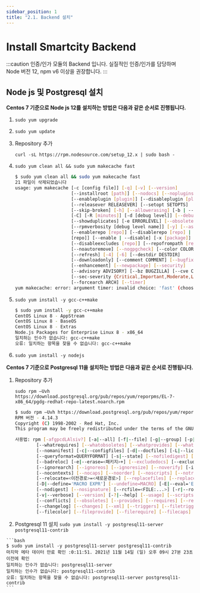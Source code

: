 ```yaml
---
sidebar_position: 1
title: "2.1. Backend 설치"
---
```



# Install Smartcity Backend 

:::caution
인증/인가 모듈의 Backend 입니다. 실질적인 인증/인가를 담당하며 <br/>
Node 버전 12, npm v6 이상을 권장합니다.
:::

## Node js 및 Postgresql 설치

**Centos 7 기준으로 Node js 12를 설치하는 방법은 다음과 같은 순서로 진행됩니다.**

 1. `sudo yum upgrade`

 2. `sudo yum update`

 3. Repository 추가

    `curl -sL https://rpm.nodesource.com/setup_12.x | sudo bash -`

 4. `sudo yum clean all && sudo yum makecache fast`

    ```bash
    $ sudo yum clean all && sudo yum makecache fast
    21 파일이 삭제되었습니다
    usage: yum makecache [-c [config file]] [-q] [-v] [--version]
                         [--installroot [path]] [--nodocs] [--noplugins]
                         [--enableplugin [plugin]] [--disableplugin [plugin]]
                         [--releasever RELEASEVER] [--setopt SETOPTS]
                         [--skip-broken] [-h] [--allowerasing] [-b | --nobest]
                         [-C] [-R [minutes]] [-d [debug level]] [--debugsolver]
                         [--showduplicates] [-e ERRORLEVEL] [--obsoletes]
                         [--rpmverbosity [debug level name]] [-y] [--assumeno]
                         [--enablerepo [repo]] [--disablerepo [repo] | --repo
                         [repo]] [--enable | --disable] [-x [package]]
                         [--disableexcludes [repo]] [--repofrompath [repo,path]]
                         [--noautoremove] [--nogpgcheck] [--color COLOR]
                         [--refresh] [-4] [-6] [--destdir DESTDIR]
                         [--downloadonly] [--comment COMMENT] [--bugfix]
                         [--enhancement] [--newpackage] [--security]
                         [--advisory ADVISORY] [--bz BUGZILLA] [--cve CVES]
                         [--sec-severity {Critical,Important,Moderate,Low}]
                         [--forcearch ARCH] [--timer]
    yum makecache: error: argument timer: invalid choice: 'fast' (choose from 'timer')
    ```

    

 5. `sudo yum install -y gcc-c++make`

    ```bash
    $ sudo yum install -y gcc-c++make
    CentOS Linux 8 - AppStream                                                                                  5.0 MB/s | 9.6 MB     00:01    
    CentOS Linux 8 - BaseOS                                                                                     6.4 MB/s | 8.5 MB     00:01    
    CentOS Linux 8 - Extras                                                                                      15 kB/s |  10 kB     00:00    
    Node.js Packages for Enterprise Linux 8 - x86_64                                                            3.3 MB/s | 837 kB     00:00    
    일치하는 인수가 없습니다: gcc-c++make
    오류: 일치하는 항목을 찾을 수 없습니다: gcc-c++make
    ```

    

 6. `sudo yum install -y nodejs`

    

**Centos 7 기준으로 Postgresql 11을 설치하는 방법은 다음과 같은 순서로 진행됩니다.**

 1. Repository 추가

     `sudo rpm –Uvh  https://download.postgresql.org/pub/repos/yum/reporpms/EL-7-x86_64/pgdg-redhat-repo-latest.noarch.rpm`

     ```bash
     $ sudo rpm –Uvh https://download.postgresql.org/pub/repos/yum/reporpms/EL-8-x86_64/pgdg-redhat-repo-latest.noarch.rpm
     RPM 버전 - 4.14.3
     Copyright (C) 1998-2002 - Red Hat, Inc.
     This program may be freely redistributed under the terms of the GNU GPL
     
     사용법: rpm [-afgpcdLAlsiv?] [-a|--all] [-f|--file] [-g|--group] [-p|--package] [--pkgid] [--hdrid] [--triggeredby] [--whatconflicts]
             [--whatrequires] [--whatobsoletes] [--whatprovides] [--whatrecommends] [--whatsuggests] [--whatsupplements] [--whatenhances]
             [--nomanifest] [-c|--configfiles] [-d|--docfiles] [-L|--licensefiles] [-A|--artifactfiles] [--dump] [-l|--list]
             [--queryformat=QUERYFORMAT] [-s|--state] [--nofiledigest] [--nofiles] [--nodeps] [--noscript] [--allfiles] [--allmatches]
             [--badreloc] [-e|--erase=<패키지>+] [--excludedocs] [--excludepath=<경로>] [--force] [-F|--freshen=<패키지파일>+] [-h|--hash]
             [--ignorearch] [--ignoreos] [--ignoresize] [--noverify] [-i|--install] [--justdb] [--nodeps] [--nofiledigest]
             [--nocontexts] [--nocaps] [--noorder] [--noscripts] [--notriggers] [--oldpackage] [--percent] [--prefix=<디렉토리>]
             [--relocate=<이전경로>=<새로운경로>] [--replacefiles] [--replacepkgs] [--test] [-U|--upgrade=<패키지파일>+] [--reinstall=<패키지파일>+]
             [-D|--define='MACRO EXPR'] [--undefine=MACRO] [-E|--eval='EXPR'] [--target=CPU-VENDOR-OS] [--macros=<FILE:...>] [--noplugins]
             [--nodigest] [--nosignature] [--rcfile=<FILE:...>] [-r|--root=ROOT] [--dbpath=DIRECTORY] [--querytags] [--showrc] [--quiet]
             [-v|--verbose] [--version] [-?|--help] [--usage] [--scripts] [--setperms] [--setugids] [--setcaps] [--restore]
             [--conflicts] [--obsoletes] [--provides] [--requires] [--recommends] [--suggests] [--supplements] [--enhances] [--info]
             [--changelog] [--changes] [--xml] [--triggers] [--filetriggers] [--last] [--dupes] [--filesbypkg] [--fileclass]
             [--filecolor] [--fileprovide] [--filerequire] [--filecaps]
     ```

     

 2.  Postgresql 11 설치
    `sudo yum install -y postgresql11-server postgresql11-contrib`
    
    ```bash
    $ sudo yum install -y postgresql11-server postgresql11-contrib
    마지막 메타 데이터 만료 확인 :0:11:51. 2021년 11월 14일 (일) 오후 09시 27분 23초 이전에 확인
    일치하는 인수가 없습니다: postgresql11-server
    일치하는 인수가 없습니다: postgresql11-contrib
    오류: 일치하는 항목을 찾을 수 없습니다: postgresql11-server postgresql11-contrib
    ```

